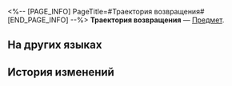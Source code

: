 <%-- [PAGE_INFO]
PageTitle=#Траектория возвращения#
[END_PAGE_INFO] --%>
{{Предмет Инфобокс
|id          = 25
|Изображение = Предмет Траектория возвращения.png
|Тип         = 
|Инвентарь   = 
|Редкость    = 3
|Эффект      = 
|Описание    = Следы от прошлых путешествий. Накапливайте их, чтобы прокладывать путь обратно.
}}
{{Описание|''Следуя по траектории, оставленной Безымянными, можно вновь встать на звёздный путь Освоения.''}}
'''Траектория возвращения''' — [[Предмет]].

==На других языках==
{{На других языках
|en   = The Returning Trail
|zhs  = 归程轨迹
|zht  = 歸程軌跡
|ja   = 帰還の軌跡
|ko   = 귀환 궤적
|es   = Trayectoria de regreso
|fr   = Rails du retour
|ru   = Траектория возвращения
|th   = รางหวนคืน
|vi   = Quỹ Đạo Trở Về
|de   = Rückkehrpfad
|id   = The Returning Trail
|pt   = A Trilha de Retorno
}}

==История изменений==
{{История изменений|3.5}}